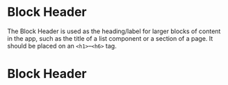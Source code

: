 
<Meta title='Components/Block Header' />

# Block Header

The Block Header is used as the heading/label for larger blocks of content in the app, such as the title of a list component or a section of a page. It should be placed on an `<h1>`–`<h6>` tag.

<Canvas>
  <h1 class='block-header'>Block Header</h1>
</Canvas>
